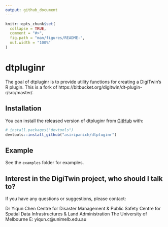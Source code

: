```yaml
---
output: github_document
---
```


<!-- README.md is generated from README.Rmd. Please edit that file -->

```r
knitr::opts_chunk$set(
  collapse = TRUE,
  comment = "#>",
  fig.path = "man/figures/README-",
  out.width = "100%"
)
```

# dtpluginr

<!-- badges: start -->
<!-- badges: end -->

The goal of dtpluginr is to provide utility functions for creating a DigiTwin's R plugin. This is a fork of https://bitbucket.org/digitwin/dt-plugin-r/src/master/.

## Installation

You can install the released version of dtpluginr from [GitHub](https://github.com/) with:

``` r
# install.packages("devtools")
devtools::install_github("asiripanich/dtpluginr")
```
## Example

See the `examples` folder for examples.

## Interest in the DigiTwin project, who should I talk to?

If you have any questions or suggestions, please contact:

Dr Yiqun Chen
Centre for Disaster Management & Public Safety
Centre for Spatial Data Infrastructures & Land Administration
The University of Melbourne
E: yiqun.c@unimelb.edu.au